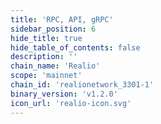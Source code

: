 ```yaml
---
title: 'RPC, API, gRPC'
sidebar_position: 6
hide_title: true
hide_table_of_contents: false
description: ''
chain_name: 'Realio'
scope: 'mainnet'
chain_id: 'realionetwork_3301-1'
binary_version: 'v1.2.0'
icon_url: 'realio-icon.svg'
---
```



<PageTitle
  iconUrl="img/realio-icon.svg"
  title="Realio NODERS Public Endpoints"
  chainId="realionetwork_3301-1"
  version="v1.2.0"
/>

<Endpoints
  api="https://realio-api.noders.services"
  rpc="https://realio-rpc.noders.services"
  grpc="realio-grpc.noders.services:443"
  jsonRpc="https://realio-jsonrpc.noders.services"
/>